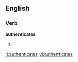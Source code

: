 
==English==

===Verb===
'''authenticates'''

# {{third-person singular of|[[authenticate]]}}

[[it:authenticates]]
[[vi:authenticates]]